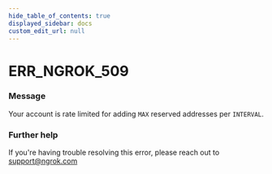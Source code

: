 ```yaml
---
hide_table_of_contents: true
displayed_sidebar: docs
custom_edit_url: null
---
```



# ERR_NGROK_509

### Message

Your account is rate limited for adding `MAX` reserved addresses per `INTERVAL`.

### Further help

If you're having trouble resolving this error, please reach out to [support@ngrok.com](mailto:support@ngrok.com?subject=Help%20with%20ERR_NGROK_509)

<ErrorDetails error="err_ngrok_509" />
